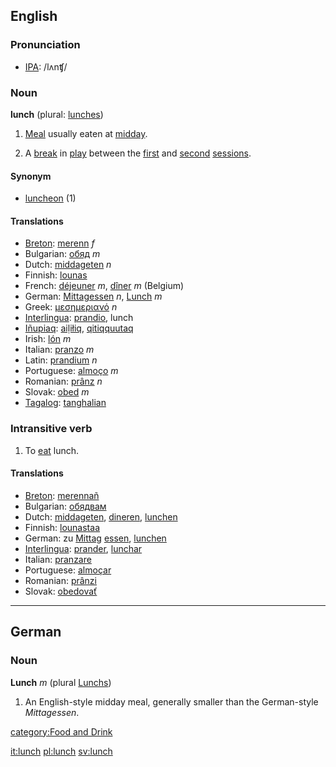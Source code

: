 ==English==
===Pronunciation===
*[[IPA]]: /lʌnʧ/

===Noun===
'''lunch''' (plural: [[lunches]])

# [[Meal]] usually eaten at [[midday]].
# {{Cricket}} A [[break]] in [[play]] between the [[first session|first]] and [[second session|second]] [[session]]s.

====Synonym====
* [[luncheon]] (1)

====Translations====
*[[Breton]]: [[merenn]] ''f''
*Bulgarian: [[обяд]] ''m''
*Dutch: [[middageten]] ''n''
*Finnish: [[lounas]]
*French: [[déjeuner]] ''m'', [[dîner]] ''m'' (Belgium)
*German: [[Mittagessen]] ''n'', [[Lunch]] ''m''
*Greek: [[μεσημεριανό]] ''n''
*[[Interlingua]]: [[prandio]], lunch
*[[Iñupiaq]]: [[aiḷiłiq]], [[qitiqquutaq]]
*Irish: [[lón]] ''m''
*Italian: [[pranzo]] ''m''
*Latin: [[prandium]] ''n''
*Portuguese: [[almoço]] ''m''
*Romanian: [[prânz]] ''n''
*Slovak: [[obed]] ''m''
*[[Tagalog]]: [[tanghalian]]

===Intransitive verb===
# To [[eat]] lunch.

====Translations====
*[[Breton]]: [[merennañ]]
*Bulgarian: [[обядвам]]
*Dutch: [[middageten]], [[dineren]], [[lunchen]]
*Finnish: [[lounastaa]]
*German: zu [[Mittag]] [[essen]], [[lunchen]]
*[[Interlingua]]: [[prander]], [[lunchar]]
*Italian: [[pranzare]]
*Portuguese: [[almoçar]]
*Romanian: [[prânzi]]
*Slovak: [[obedovať]]

----

==German==
===Noun===
'''Lunch''' ''m'' (plural [[Lunchs]])

# An English-style midday meal, generally smaller than the German-style ''Mittagessen''.

[[category:Food and Drink]]

[[it:lunch]]
[[pl:lunch]]
[[sv:lunch]]